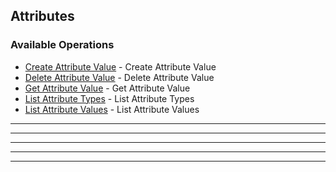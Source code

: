 
## Attributes

### Available Operations

* [Create Attribute Value](/python/attributes/create_attribute_value) - Create Attribute Value
* [Delete Attribute Value](/python/attributes/delete_attribute_value) - Delete Attribute Value
* [Get Attribute Value](/python/attributes/get_attribute_value) - Get Attribute Value
* [List Attribute Types](/python/attributes/list_attribute_types) - List Attribute Types
* [List Attribute Values](/python/attributes/list_attribute_values) - List Attribute Values

---
<CreateAttributeValue />

---
<DeleteAttributeValue />

---
<GetAttributeValue />

---
<ListAttributeTypes />

---
<ListAttributeValues />
